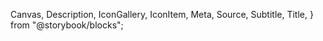   Canvas,
  Description,
  IconGallery,
  IconItem,
  Meta,
  Source,
  Subtitle,
  Title,
} from "@storybook/blocks";


<Meta of={stories} />

<Title />

The icon component is implemented as a web component where you manually register each icon you want to use in your application.
This is to ensure that you only include the icons that you need in your bundle. To register a an icon for use, please call the `addIcons()`
function with an object containing your icons, as such:

<Source
  code={`
 
// import the icon data (SVG string)

addIcons(download);
`}
language="typescript"
dark
/>

The registration of icons is usually done at the root level of your application, and makes the icon available globally.
After registering an icon, use it through the `cx-icon` component. Start by importing the component:

<Source
  code={`
// Web component

// React
`}
language="typescript"
dark
/>

Then simply use the component and provide the name of the icon you wish to display:

<Source
  code={`
// Web component
<cx-icon name="download" />

// React

<CxIcon name="download" />
`} language="typescript" dark />

If you try to use an icon that is not registered, the component throws an error.

<br />
## Icon overview

<IconGallery>
  {Object.entries(cxIcons)
    .map(([, icon]) => icon)
    .filter((icon) => !!icon.data)
    .map((icon) => (
      <IconItem name={icon.name} key={icon.name}>
        <cx-icon name={icon.name} />
      </IconItem>
    ))}
</IconGallery>

## Sizing

The icon component can be sized through the `size` prop. The prop accepts the same values as our spacing tokens, in other words a number between 1 and 20.

<Canvas of={stories.Sizing} />

## Color

Use the `color` CSS property to colorize the icons. When used inside a component, the icon will inherit the text color by default.

<Canvas of={stories.Color} />
